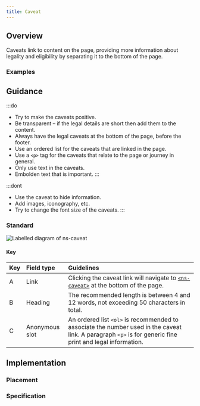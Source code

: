 ```yaml
---
title: Caveat
---
```




## Overview

<CompDetails name={componentName} />

Caveats link to content on the page, providing more information about legality and eligibility by separating it to the bottom of the page.

### Examples
<Tabs>
  <TabItem label="Standard">
    <ExampleViewer type="standard" />
  </TabItem>
  <TabItem label="Link">
    <ExampleViewer type="link" disableConfigure />
  </TabItem>
</Tabs>

## Guidance

:::do
- Try to make the caveats positive.
- Be transparent – if the legal details are short then add them to the content.
- Always have the legal caveats at the bottom of the page, before the footer.
- Use an ordered list for the caveats that are linked in the page.
- Use a `<p>` tag for the caveats that relate to the page or journey in general.
- Only use text in the caveats.
- Embolden text that is important.
:::

:::dont
- Use the caveat to hide information.
- Add images, iconography, etc.
- Try to change the font size of the caveats.
:::

### Standard

![Labelled diagram of ns-caveat](@assets/components/ns-caveat/guidance.webp)

#### Key

| Key | Field type | Guidelines |
| :--- | :--- | :--- |
| <span class="marker">A</span> | Link | Clicking the caveat link will navigate to [`<ns-caveat>`](/components/ns-caveat/) at the bottom of the page. |
| <span class="marker">B</span> | Heading | The recommended length is between 4 and 12 words, not exceeding 50 characters in total. |
| <span class="marker">C</span> | Anonymous slot | An ordered list `<ol>` is recommended to associate the number used in the caveat link. A paragraph `<p>` is for generic fine print and legal information. |

## Implementation

### Placement

<Placement name={componentName} />

### Specification

<Specification name={componentName} />

